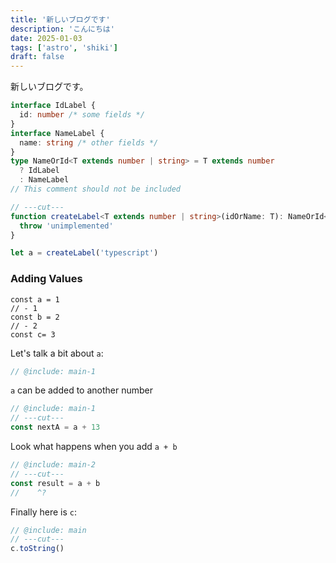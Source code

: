 ```yaml
---
title: '新しいブログです'
description: 'こんにちは'
date: 2025-01-03
tags: ['astro', 'shiki']
draft: false
---
```


新しいブログです。

```ts twoslash {1-3}
interface IdLabel {
  id: number /* some fields */
}
interface NameLabel {
  name: string /* other fields */
}
type NameOrId<T extends number | string> = T extends number
  ? IdLabel
  : NameLabel
// This comment should not be included

// ---cut---
function createLabel<T extends number | string>(idOrName: T): NameOrId<T> {
  throw 'unimplemented'
}

let a = createLabel('typescript')
```

### Adding Values

```twoslash include main
const a = 1
// - 1
const b = 2
// - 2
const c= 3
```

Let's talk a bit about `a`:

```ts twoslash
// @include: main-1
```

`a` can be added to another number

```ts twoslash
// @include: main-1
// ---cut---
const nextA = a + 13
```

Look what happens when you add `a + b`

```ts twoslash
// @include: main-2
// ---cut---
const result = a + b
//    ^?
```

Finally here is `c`:

```ts twoslash
// @include: main
// ---cut---
c.toString()
```
